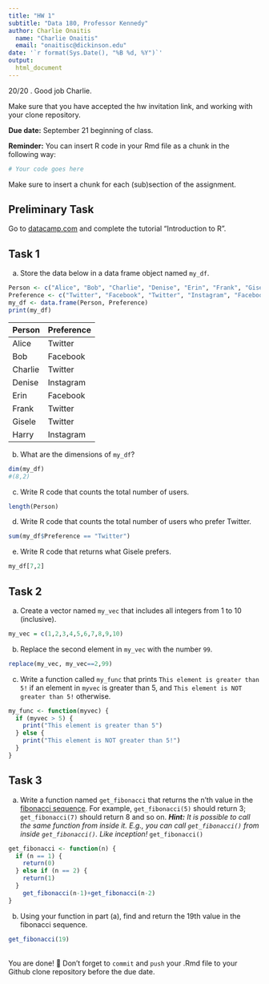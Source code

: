 ```yaml
---
title: "HW 1"
subtitle: "Data 180, Professor Kennedy"
author: Charlie Onaitis
  name: "Charlie Onaitis"
  email: "onaitisc@dickinson.edu"
date: '`r format(Sys.Date(), "%B %d, %Y")`'
output: 
  html_document
---
```


20/20 . Good job Charlie.

Make sure that you have accepted the hw invitation link, and working with your clone repository.

**Due date:** September 21 beginning of class.

**Reminder:** You can insert R code in your Rmd file as a chunk in the following way:
```r
# Your code goes here

```

Make sure to insert a chunk for each (sub)section of the assignment.

## Preliminary Task
Go to [datacamp.com](https://datacamp.com) and complete the tutorial "Introduction to R".


## Task 1
a) Store the data below in a data frame object named `my_df`.
```r
Person <- c("Alice", "Bob", "Charlie", "Denise", "Erin", "Frank", "Gisele", "Harry")
Preference <- c("Twitter", "Facebook", "Twitter", "Instagram", "Facebook", "Twitter", "Twitter", "Instagram" )
my_df <- data.frame(Person, Preference)
print(my_df)
```

|Person | Preference|
|:------|:----------|
|Alice | Twitter |
| Bob | Facebook |
| Charlie | Twitter |
| Denise | Instagram |
| Erin | Facebook |
| Frank | Twitter |
| Gisele | Twitter |
| Harry | Instagram |

b) What are the dimensions of `my_df`?
```r
dim(my_df)
#(8,2)
```

c) Write R code that counts the total number of users.
```r
length(Person)
```

d) Write R code that counts the total number of users who prefer Twitter.
```r
sum(my_df$Preference == "Twitter")
```

e) Write R code that returns what Gisele prefers.
```r
my_df[7,2]
```

## Task 2
a) Create a vector named `my_vec` that includes all integers from 1 to 10 (inclusive).
```r
my_vec = c(1,2,3,4,5,6,7,8,9,10)
```

b) Replace the second element in `my_vec` with the number `99`.
```r
replace(my_vec, my_vec==2,99)
```

c) Write a function called `my_func` that prints `This element is greater than 5!` if an element in `myvec` is greater than 5, and `This element is NOT greater than 5!` otherwise.
```r
my_func <- function(myvec) {
  if (myvec > 5) {
    print("This element is greater than 5")
  } else {
    print("This element is NOT greater than 5!")
  }
}
```

## Task 3
a. Write a function named `get_fibonacci` that returns the n'th value in the [fibonacci sequence](https://www.mathsisfun.com/numbers/fibonacci-sequence.html). For example, `get_fibonacci(5)` should return 3; `get_fibonacci(7)` should return 8 and so on. ***Hint:** It is possible to call the same function from inside it. E.g., you can call `get_fibonacci()` from inside `get_fibonacci()`. Like inception!*
`get_fibonacci()`
```r
get_fibonacci <- function(n) {
  if (n == 1) {
    return(0)
  } else if (n == 2) {
    return(1)
  }
    get_fibonacci(n-1)+get_fibonacci(n-2)
}
```

b. Using your function in part (a), find and return the 19th value in the fibonacci sequence.
```r
get_fibonacci(19)
```


<br>
You are done! 🏁 Don't forget to `commit` and `push` your .Rmd file to your Github clone repository before the due date.
<br>

